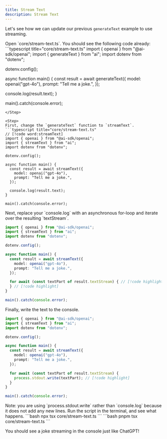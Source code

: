```yaml
---
title: Stream Text
description: Stream Text
---
```



Let's see how we can update our previous `generateText` example to use streaming.
<Steps>

<Step>
Open `core/stream-text.ts`. You should see the following code already:
```typescript title="core/stream-text.ts"
import { openai } from "@ai-sdk/openai";
import { generateText } from "ai";
import dotenv from "dotenv";

dotenv.config();

async function main() {
  const result = await generateText({
    model: openai("gpt-4o"),
    prompt: "Tell me a joke.",
  });

  console.log(result.text);
}

main().catch(console.error);
```
</Step>

<Step>
First, change the `generateText` function to `streamText`.
```typescript title="core/stream-text.ts"
// [!code word:streamText]
import { openai } from "@ai-sdk/openai";
import { streamText } from "ai";
import dotenv from "dotenv";

dotenv.config();

async function main() {
  const result = await streamText({
    model: openai("gpt-4o"),
    prompt: "Tell me a joke.",
  });

  console.log(result.text);
}

main().catch(console.error);
```

</Step>
<Step>
Next, replace your `console.log` with an asynchronous for-loop and iterate over the resulting `textStream`.

```typescript title="core/stream-text.ts"
import { openai } from "@ai-sdk/openai";
import { streamText } from "ai";
import dotenv from "dotenv";

dotenv.config();

async function main() {
  const result = await streamText({
    model: openai("gpt-4o"),
    prompt: "Tell me a joke.",
  });

  for await (const textPart of result.textStream) { // [!code highlight]
  } // [!code highlight]
}

main().catch(console.error);
```

</Step>

<Step>
Finally, write the text to the console.

```typescript title="core/stream-text.ts"
import { openai } from "@ai-sdk/openai";
import { streamText } from "ai";
import dotenv from "dotenv";

dotenv.config();

async function main() {
  const result = await streamText({
    model: openai("gpt-4o"),
    prompt: "Tell me a joke.",
  });

  for await (const textPart of result.textStream) {
    process.stdout.write(textPart); // [!code highlight]
  }
}

main().catch(console.error);
```

<Callout type="info">
Note: you are using `process.stdout.write` rather than `console.log` because it does not add any new lines.
</Callout>
</Step>

<Step>
Run the script in the terminal, and see what happens.
<Tabs id="install" items={['npm', 'pnpm']} persist>
  <Tab value="npm">
  ```bash
  npx tsx core/stream-text.ts
  ```
  </Tab>
  <Tab value="pnpm">
  ```bash
  pnpm tsx core/stream-text.ts
  ```
  </Tab>
</Tabs>

</Step>

</Steps>

You should see a joke streaming in the console just like ChatGPT!
